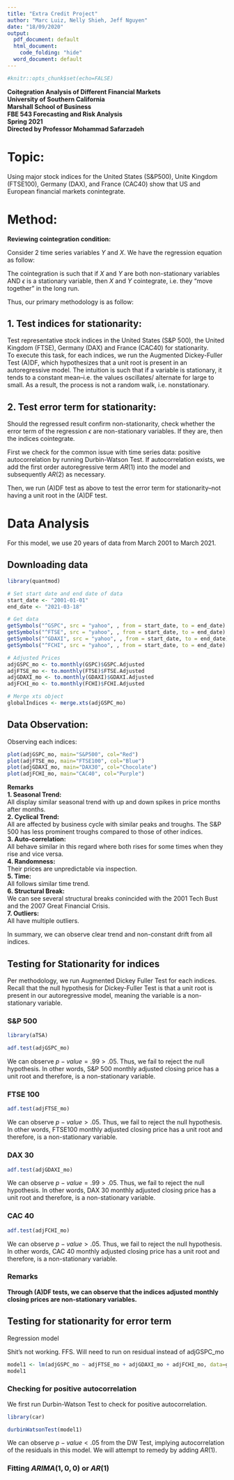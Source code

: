 ```yaml
---
title: "Extra Credit Project"
author: "Marc Luiz, Nelly Shieh, Jeff Nguyen"
date: "18/09/2020"
output:
  pdf_document: default
  html_document:
    code_folding: "hide"
  word_document: default
---
```

```r
#knitr::opts_chunk$set(echo=FALSE)
```

**Coitegration Analysis of Different Financial Markets**  
**University of Southern California**  
**Marshall School of Business**  
**FBE 543 Forecasting and Risk Analysis**  
**Spring 2021**  
**Directed by Professor Mohammad Safarzadeh**   
  
# Topic:  
Using major stock indices for the United States (S&P500), Unite Kingdom (FTSE100), Germany (DAX), and France (CAC40) show that US and European financial markets conintegrate.  

# Method:  
**Reviewing cointegration condition:**    

Consider 2 time series variables $Y$ and $X$. We have the regression equation as follow:  

\begin{equation}
  \begin{aligned}
    Y_t =& \beta_0 + \beta_1 X_t + \epsilon_t  \\
  \end{aligned}
\end{equation}
  
The cointegration is such that if $X$ and $Y$ are both non-stationary variables AND $\epsilon$ is a stationary variable, then $X$ and $Y$ cointegrate, i.e. they "move together" in the long run.  

Thus, our primary methodology is as follow:  

## 1. Test indices for stationarity:  
Test representative stock indices in the United States (S&P 500), the United Kingdom (FTSE), Germany (DAX) and France (CAC40) for stationarity.  
To execute this task, for each indices, we run the Augmented Dickey-Fuller Test (A)DF, which hypothesizes that a unit root is present in an autoregressive model. The intuition is such that if a variable is stationary, it tends to a constant mean--i.e. the values oscillates/ alternate for large to small. As a result, the process is not a random walk, i.e. nonstationary.

## 2. Test error term for stationarity:  
Should the regressed result confirm non-stationarity, check whether the error term of the regression $\epsilon$ are non-stationary variables. If they are, then the indices cointegrate.  
  
First we check for the common issue with time series data: positive autocorrelation by running Durbin-Watson Test. If autocorrelation exists, we add the first order autoregressive term $AR(1)$ into the model and subsequently $AR(2)$ as necessary.

Then, we run (A)DF test as above to test the error term for stationarity--not having a unit root in the (A)DF test.  

# Data Analysis  

For this model, we use 20 years of data from March 2001 to March 2021.  
  
## Downloading data  

```r
library(quantmod)

# Set start date and end date of data
start_date <- "2001-01-01"
end_date <- "2021-03-18"

# Get data
getSymbols("^GSPC", src = "yahoo", , from = start_date, to = end_date) # S&P 500
getSymbols("^FTSE", src = "yahoo", , from = start_date, to = end_date) # S&P 500
getSymbols("^GDAXI", src = "yahoo", , from = start_date, to = end_date) # S&P 500
getSymbols("^FCHI", src = "yahoo", , from = start_date, to = end_date) # S&P 500

# Adjusted Prices
adjGSPC_mo <- to.monthly(GSPC)$GSPC.Adjusted
adjFTSE_mo <- to.monthly(FTSE)$FTSE.Adjusted
adjGDAXI_mo <- to.monthly(GDAXI)$GDAXI.Adjusted
adjFCHI_mo <- to.monthly(FCHI)$FCHI.Adjusted

# Merge xts object
globalIndices <- merge.xts(adjGSPC_mo)
```
  
## Data Observation:  

Observing each indices:  
```r
plot(adjGSPC_mo, main="S&P500", col="Red")
plot(adjFTSE_mo, main="FTSE100", col="Blue")
plot(adjGDAXI_mo, main="DAX30", col="Chocolate")
plot(adjFCHI_mo, main="CAC40", col="Purple")
```
  
**Remarks**  
**1. Seasonal Trend:**  
All display similar seasonal trend with up and down spikes in price months after months.  
**2. Cyclical Trend:**  
All are affected by business cycle with similar peaks and troughs. The S&P 500 has less prominent troughs compared to those of other indices.  
**3. Auto-correlation:**  
All behave similar in this regard where both rises for some times when they rise and vice versa.  
**4. Randomness:**  
Their prices are unpredictable via inspection.  
**5. Time:**  
All follows similar time trend.  
**6. Structural Break:**  
We can see several structural breaks conincided with the 2001 Tech Bust and the 2007 Great Financial Crisis.  
**7. Outliers:**  
All have multiple outliers.  
  
In summary, we can observe clear trend and non-constant drift from all indices.  

## Testing for Stationarity for indices
  
Per methodology, we run Augmented Dickey Fuller Test for each indices. Recall that the null hypothesis for Dickey-Fuller Test is that a unit root is present in our autoregressive model, meaning the variable is a non-stationary variable.  
  
### S&P 500  

```r
library(aTSA)

adf.test(adjGSPC_mo)
```
  
We can observe $p-value = .99 > .05$. Thus, we fail to reject the null hypothesis. In other words, S&P 500 monthly adjusted closing price has a unit root and therefore, is a non-stationary variable.
  

### FTSE 100  

```r
adf.test(adjFTSE_mo)
```
  
We can observe $p-value > .05$. Thus, we fail to reject the null hypothesis. In other words, FTSE100 monthly adjusted closing price has a unit root and therefore, is a non-stationary variable.
  
### DAX 30  

```r
adf.test(adjGDAXI_mo)
```
  
We can observe $p-value = .99 > .05$. Thus, we fail to reject the null hypothesis. In other words, DAX 30 monthly adjusted closing price has a unit root and therefore, is a non-stationary variable.
  
### CAC 40  

```r
adf.test(adjFCHI_mo)
```
  
We can observe $p-value > .05$. Thus, we fail to reject the null hypothesis. In other words, CAC 40 monthly adjusted closing price has a unit root and therefore, is a non-stationary variable.
  
### Remarks  
**Through (A)DF tests, we can observe that the indices adjusted monthly closing prices are non-stationary variables.**
  
## Testing for stationarity for error term  

Regression model  

Shit's not working. FFS. Will need to run on residual instead of adjGSPC_mo
```r
model1 <- lm(adjGSPC_mo ~ adjFTSE_mo + adjGDAXI_mo + adjFCHI_mo, data=globalIndices)
model1
```
### Checking for positive autocorrelation  

We first run Durbin-Watson Test to check for positive autocorrelation.
  
```r
library(car)

durbinWatsonTest(model1)
```
  
We can observe $p-value < .05$ from the DW Test, implying autocorrelation of the residuals in this model. We will attempt to remedy by adding $AR(1)$.

### Fitting $ARIMA(1,0,0)$ or $AR(1)$  


